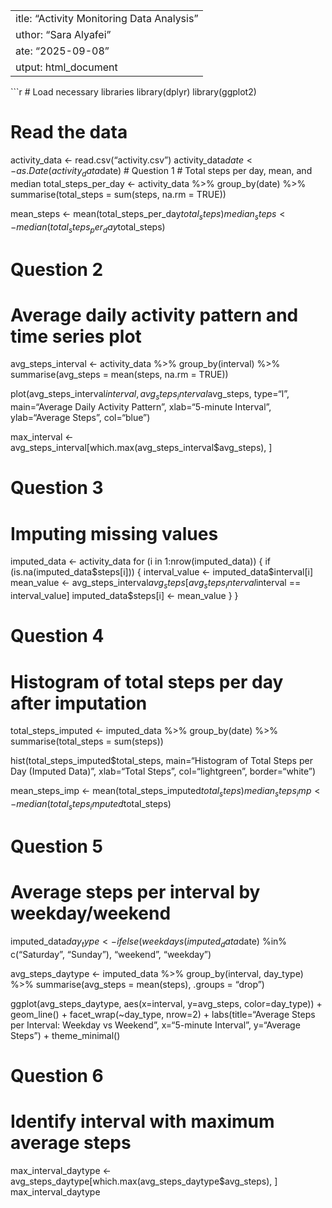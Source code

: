  ---
title: "Activity Monitoring Data Analysis"
author: "Sara Alyafei"
date: "2025-09-08"
output: html_document
---

```r
# Load necessary libraries
library(dplyr)
library(ggplot2)

# Read the data
activity_data <- read.csv("activity.csv")
activity_data$date <- as.Date(activity_data$date)
# Question 1
# Total steps per day, mean, and median
total_steps_per_day <- activity_data %>%
  group_by(date) %>%
  summarise(total_steps = sum(steps, na.rm = TRUE))

mean_steps <- mean(total_steps_per_day$total_steps)
median_steps <- median(total_steps_per_day$total_steps)

# Question 2
# Average daily activity pattern and time series plot
avg_steps_interval <- activity_data %>%
  group_by(interval) %>%
  summarise(avg_steps = mean(steps, na.rm = TRUE))

plot(avg_steps_interval$interval, avg_steps_interval$avg_steps, type="l",
     main="Average Daily Activity Pattern",
     xlab="5-minute Interval", ylab="Average Steps",
     col="blue")

max_interval <- avg_steps_interval[which.max(avg_steps_interval$avg_steps), ]

# Question 3
# Imputing missing values
imputed_data <- activity_data
for (i in 1:nrow(imputed_data)) {
  if (is.na(imputed_data$steps[i])) {
    interval_value <- imputed_data$interval[i]
    mean_value <- avg_steps_interval$avg_steps[avg_steps_interval$interval == interval_value]
    imputed_data$steps[i] <- mean_value
  }
}

# Question 4
# Histogram of total steps per day after imputation
total_steps_imputed <- imputed_data %>%
  group_by(date) %>%
  summarise(total_steps = sum(steps))

hist(total_steps_imputed$total_steps,
     main="Histogram of Total Steps per Day (Imputed Data)",
     xlab="Total Steps",
     col="lightgreen",
     border="white")

mean_steps_imp <- mean(total_steps_imputed$total_steps)
median_steps_imp <- median(total_steps_imputed$total_steps)

# Question 5
# Average steps per interval by weekday/weekend
imputed_data$day_type <- ifelse(weekdays(imputed_data$date) %in% c("Saturday", "Sunday"),
                                "weekend", "weekday")

avg_steps_daytype <- imputed_data %>%
  group_by(interval, day_type) %>%
  summarise(avg_steps = mean(steps), .groups = "drop")

ggplot(avg_steps_daytype, aes(x=interval, y=avg_steps, color=day_type)) +
  geom_line() +
  facet_wrap(~day_type, nrow=2) +
  labs(title="Average Steps per Interval: Weekday vs Weekend",
       x="5-minute Interval", y="Average Steps") +
  theme_minimal()

# Question 6
# Identify interval with maximum average steps
max_interval_daytype <- avg_steps_daytype[which.max(avg_steps_daytype$avg_steps), ]
max_interval_daytype
